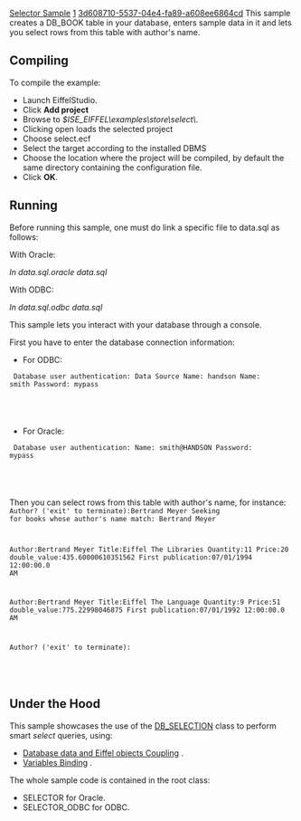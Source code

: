 [[Property:title|Selector Sample]]
[[Property:weight|1]]
[[Property:uuid|3d608710-5537-04e4-fa89-a608ee6864cd]]
This sample creates a <eiffel>DB_BOOK</eiffel> table in your database, enters sample data in it and lets you select rows from this table with author's name. 

==Compiling==

To compile the example: 
* Launch EiffelStudio. 
* Click '''Add project'''
* Browse to ''$ISE_EIFFEL\examples\store\select\''. 
* Clicking open loads the selected project
* Choose select.ecf
* Select the target according to the installed DBMS
* Choose the location where the project will be compiled, by default the same directory containing the configuration file. 
* Click '''OK'''. 

==Running==

Before running this sample, one must do link a specific file to data.sql as follows: 

With Oracle: 

''ln data.sql.oracle data.sql'' 

With ODBC: 

''ln data.sql.odbc data.sql'' 

{{warning| '''Caution:''' the ''data.sql'' file must be available in the sample application current directory. If you run the sample from EiffelStudio, this directory should be the ''EIFGENs/target/W_CODE/'' directory of your project (where target is one of the installed DBMS). }}

This sample lets you interact with your database through a console. 

First you have to enter the database connection information: 
* For ODBC: 
<code>
Database user authentication:
Data Source Name: handson
Name: smith
Password: mypass
					</code>

{{note|Name'' and ''Password'' are no required with ODBC. If you don't need ''Name'' and ''Password'', you can simply hit '''Return''' when prompted. }}

* For Oracle: 
<code>
Database user authentication:
Name: smith@HANDSON
Password: mypass
					</code>

{{note|you have to specify the Oracle User Name and Net Service Name with the syntax ''<user>@<service> ''where ''<user>'' stands for the User Name and ''<service>'' stands for the Net Service Name. }}


Then you can select rows from this table with author's name, for instance: 
<code>
Author? ('exit' to terminate):Bertrand Meyer
Seeking for books whose author's name match: Bertrand Meyer

Author:Bertrand Meyer
Title:Eiffel The Libraries
Quantity:11
Price:20
double_value:435.60000610351562
First publication:07/01/1994 12:00:00.0 AM


Author:Bertrand Meyer
Title:Eiffel The Language
Quantity:9
Price:51
double_value:775.22998046875
First publication:07/01/1992 12:00:00.0 AM



Author? ('exit' to terminate):
				</code>

{{note|enter ''exit'' to quit the application. }}

==Under the Hood==

This sample showcases the use of the [[ref:libraries/store/reference/db_selection_chart|DB_SELECTION]]  class to perform smart ''select'' queries, using: 
*  [[Data Object Coupling|Database data and Eiffel objects Coupling]] . 
*  [[Query variables|Variables Binding]] . 

The whole sample code is contained in the root class:
*  SELECTOR for Oracle. 
*  SELECTOR_ODBC for ODBC. 






